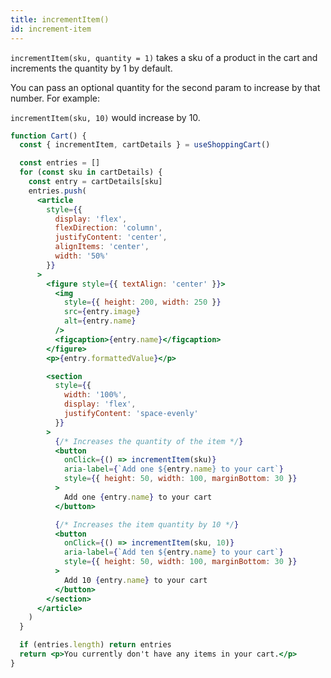 ```yaml
---
title: incrementItem()
id: increment-item
---
```



`incrementItem(sku, quantity = 1)` takes a sku of a product in the cart and increments the quantity by 1 by default.

You can pass an optional quantity for the second param to increase by that number. For example:

`incrementItem(sku, 10)` would increase by 10.

<CartDisplayWrapper>
  <IncrementItem />
</CartDisplayWrapper>

```jsx
function Cart() {
  const { incrementItem, cartDetails } = useShoppingCart()

  const entries = []
  for (const sku in cartDetails) {
    const entry = cartDetails[sku]
    entries.push(
      <article
        style={{
          display: 'flex',
          flexDirection: 'column',
          justifyContent: 'center',
          alignItems: 'center',
          width: '50%'
        }}
      >
        <figure style={{ textAlign: 'center' }}>
          <img
            style={{ height: 200, width: 250 }}
            src={entry.image}
            alt={entry.name}
          />
          <figcaption>{entry.name}</figcaption>
        </figure>
        <p>{entry.formattedValue}</p>

        <section
          style={{
            width: '100%',
            display: 'flex',
            justifyContent: 'space-evenly'
          }}
        >
          {/* Increases the quantity of the item */}
          <button
            onClick={() => incrementItem(sku)}
            aria-label={`Add one ${entry.name} to your cart`}
            style={{ height: 50, width: 100, marginBottom: 30 }}
          >
            Add one {entry.name} to your cart
          </button>

          {/* Increases the item quantity by 10 */}
          <button
            onClick={() => incrementItem(sku, 10)}
            aria-label={`Add ten ${entry.name} to your cart`}
            style={{ height: 50, width: 100, marginBottom: 30 }}
          >
            Add 10 {entry.name} to your cart
          </button>
        </section>
      </article>
    )
  }

  if (entries.length) return entries
  return <p>You currently don't have any items in your cart.</p>
}
```
